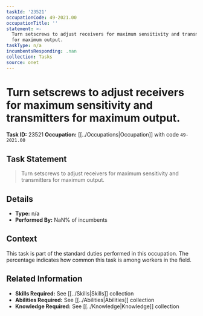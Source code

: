 ```yaml
---
taskId: '23521'
occupationCode: 49-2021.00
occupationTitle: ''
statement: >-
  Turn setscrews to adjust receivers for maximum sensitivity and transmitters
  for maximum output.
taskType: n/a
incumbentsResponding: .nan
collection: Tasks
source: onet
---
```

# Turn setscrews to adjust receivers for maximum sensitivity and transmitters for maximum output.

**Task ID:** 23521
**Occupation:** [[../Occupations|Occupation]] with code `49-2021.00`

## Task Statement

> Turn setscrews to adjust receivers for maximum sensitivity and transmitters for maximum output.

## Details

- **Type:** n/a
- **Performed By:** NaN% of incumbents

## Context

This task is part of the standard duties performed in this occupation. The percentage indicates how common this task is among workers in the field.

## Related Information

- **Skills Required:** See [[../Skills|Skills]] collection
- **Abilities Required:** See [[../Abilities|Abilities]] collection
- **Knowledge Required:** See [[../Knowledge|Knowledge]] collection

